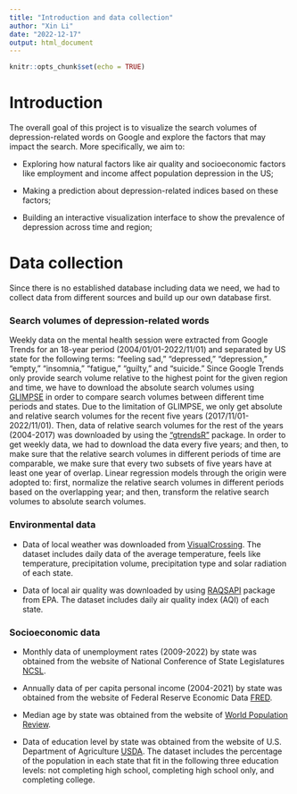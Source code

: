 ---
title: "Introduction and data collection"
author: "Xin Li"
date: "2022-12-17"
output: html_document
---

```{r setup, include=FALSE}
knitr::opts_chunk$set(echo = TRUE)
```

# Introduction
The overall goal of this project is to visualize the search volumes of depression-related words on Google and explore the factors that may impact the search. More specifically, we aim to:

  * Exploring how natural factors like air quality and socioeconomic factors like employment and income affect population depression in the US;
  
  * Making a prediction about depression-related indices based on these factors;
  
  * Building an interactive visualization interface to show the prevalence of depression across time and region;

# Data collection
Since there is no established database including data we need, we had to collect data from different sources and build up our own database first.

### Search volumes of depression-related words
Weekly data on the mental health session were extracted from Google Trends for an 18-year period (2004/01/01-2022/11/01) and separated by US state for the following terms: “feeling sad,” “depressed,” “depression,” “empty,” “insomnia,” “fatigue,” “guilty,” and “suicide.” Since Google Trends only provide search volume relative to the highest point for the given region and time, we have to download the absolute search volumes using [GLIMPSE](https://meetglimpse.com/extension/) in order to compare search volumes between different time periods and states. Due to the limitation of GLIMPSE, we only get absolute and relative search volumes for the recent five years (2017/11/01-2022/11/01). Then, data of relative search volumes for the rest of the years (2004-2017) was downloaded by using the ["gtrendsR"](https://cran.r-project.org/web/packages/gtrendsR/gtrendsR.pdf) package. In order to get weekly data, we had to download the data every five years; and then, to make sure that the relative search volumes in different periods of time are comparable, we make sure that every two subsets of five years have at least one year of overlap. Linear regression models through the origin were adopted to: first, normalize the relative search volumes in different periods based on the overlapping year; and then, transform the relative search volumes to absolute search volumes.

### Environmental data
 * Data of local weather was downloaded from [VisualCrossing](https://www.visualcrossing.com/weather-api). The dataset includes daily data of the average temperature, feels like temperature, precipitation volume, precipitation type and solar radiation of each state. 
 
 * Data of local air quality was downloaded by using [RAQSAPI](https://cran.r-project.org/web/packages/RAQSAPI/vignettes/RAQSAPIvignette.html) package from EPA. The dataset includes daily air quality index (AQI) of each state.

### Socioeconomic data
 * Monthly data of unemployment rates (2009-2022) by state was obtained from the website of National Conference of State Legislatures [NCSL](https://www.ncsl.org/research/labor-and-employment/state-unemployment-update.aspx).
 
 * Annually data of per capita personal income (2004-2021) by state was obtained from the website of Federal Reserve Economic Data [FRED](https://fred.stlouisfed.org/release/tables?eid=257197&rid=110).

* Median age by state was obtained from the website of [World Population Review](https://worldpopulationreview.com/state-rankings/median-age-by-state).

* Data of education level by state was obtained from the website of U.S. Department of Agriculture [USDA](https://data.ers.usda.gov/reports.aspx?ID=17829). The dataset includes the percentage of the population in each state that fit in the following three education levels: not completing high school, completing high school only, and completing college.
 




